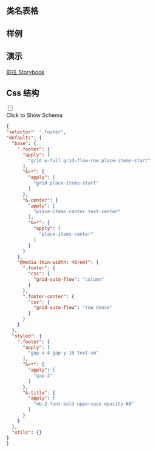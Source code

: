 
## 类名表格

<CssTable name="footer" />

## 样例

<Demo></Demo>

## 演示

[前往 Storybook](https://story.ui.icebreaker.top/?path=/docs/layout-footer--docs)

## Css 结构
<div className="collapse">
<input type="checkbox" /> 
<div class="collapse-title px-0">
<span class="btn">Click to Show Schema</span>
</div>
<div class="collapse-content"> 

```json
{
"selector": ".footer",
"defaults": {
  "base": {
    ".footer": {
      "apply": [
        "grid w-full grid-flow-row place-items-start"
      ],
      "&>*": {
        "apply": [
          "grid place-items-start"
        ]
      },
      "&-center": {
        "apply": [
          "place-items-center text-center"
        ],
        "&>*": {
          "apply": [
            "place-items-center"
          ]
        }
      }
    },
    "@media (min-width: 48rem)": {
      ".footer": {
        "css": {
          "grid-auto-flow": "column"
        }
      },
      ".footer-center": {
        "css": {
          "grid-auto-flow": "row dense"
        }
      }
    }
  },
  "styled": {
    ".footer": {
      "apply": [
        "gap-x-4 gap-y-10 text-sm"
      ],
      "&>*": {
        "apply": [
          "gap-2"
        ]
      },
      "&-title": {
        "apply": [
          "mb-2 font-bold uppercase opacity-60"
        ]
      }
    }
  },
  "utils": {}
}
}
```

</div>
</div>